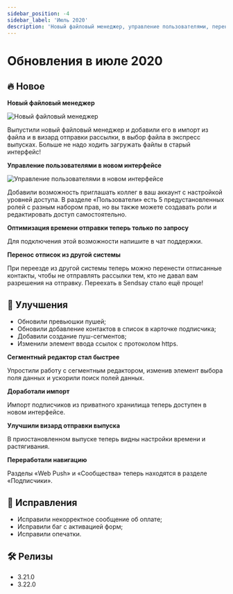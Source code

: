 ```yaml
---
sidebar_position: -4
sidebar_label: 'Июль 2020'
description: 'Новый файловый менеджер, управление пользователями, перенос отписок'
---
```



# Обновления в июле 2020

## 🔥 Новое

**Новый файловый менеджер**

<p align="left">
  <img src={fileManager} alt="Новый файловый менеджер" />
</p>

Выпустили новый файловый менеджер и добавили его в импорт из файла и в визард отправки рассылки, в выбор файла в экспресс выпусках. Больше не надо ходить загружать файлы в старый интерфейс!

**Управление пользователями в новом интерфейсе**

<p align="left">
  <img src={userManager} alt="Управление пользователями в новом интерфейсе" />
</p>

Добавили возможность приглашать коллег в ваш аккаунт с настройкой уровней доступа. В разделе «Пользователи» есть 5 предустановленных ролей с разным набором прав, но вы также можете создавать роли и редактировать доступ самостоятельно.

**Оптимизация времени отправки теперь только по запросу**

Для подключения этой возможности <SupportLink>напишите в чат поддержки</SupportLink>.

**Перенос отписок из другой системы**

При переезде из другой системы теперь можно перенести отписанные контакты, чтобы не отправлять рассылки тем, кто не давал вам разрешения на отправку. Переехать в Sendsay стало ещё проще!

## 🚀 Улучшения

- Обновили превьюшки пушей;
- Обновили добавление контактов в список в карточке подписчика;
- Добавили создание пуш-сегментов;
- Изменили элемент ввода ссылок с протоколом https.

**Сегментный редактор стал быстрее**

Упростили работу с сегментным редактором, изменив элемент выбора поля данных и ускорили поиск полей данных.

**Доработали импорт**

Импорт подписчиков из приватного хранилища теперь доступен в новом интерфейсе.

**Улучшили визард отправки выпуска**

В приостановленном выпуске теперь видны настройки времени и растягивания.

**Переработали навигацию**

Разделы «Web Push» и «Сообщества» теперь находятся в разделе «Подписчики».

## 🐛 Исправления

- Исправили некорректное сообщение об оплате;
- Исправили баг с активацией форм;
- Исправили опечатки.

## 🛠️ Релизы

- 3.21.0
- 3.22.0
